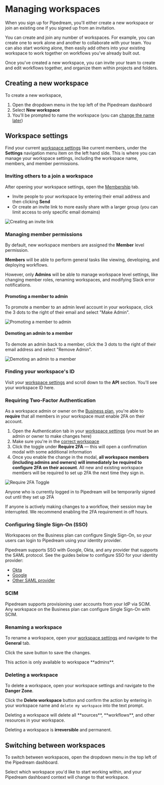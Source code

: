 
# Managing workspaces

When you sign up for Pipedream, you'll either create a new workspace or join an existing one if you signed up from an invitation.

You can create and join any number of workspaces. For example, you can create one to work alone and another to collaborate with your team. You can also start working alone, then easily add others into your existing workspace to work together on workflows you've already built out.

Once you've created a new workspace, you can invite your team to create and edit workflows together, and organize them within projects and folders.

## Creating a new workspace

To create a new workspace,

1. Open the dropdown menu in the top left of the Pipedream dashboard
2. Select **New workspace**
3. You'll be prompted to name the workspace (you can [change the name later](/workspaces/#renaming-a-workspace))

## Workspace settings

Find your current [workspace settings](https://pipedream.com/settings/account) like current members, under the **Settings** navigation menu item on the left hand side. This is where you can manage your workspace settings, including the workspace name, members, and member permissions.

### Inviting others to a join a workspace

After opening your workspace settings, open the [Membership](https://pipedream.com/settings/users) tab.

- Invite people to your workspace by entering their email address and then clicking **Send**
- Or create an invite link to more easily share with a larger group (you can limit access to only specific email domains)

![Creating an invite link](https://res.cloudinary.com/pipedreamin/image/upload/v1688074217/Google_Chrome_-_Settings_-_Users_-_Pipedream_2023-06-29_at_2.28.12_PM_xy33fl.png)

### Managing member permissions

By default, new workspace members are assigned the **Member** level permission.

**Members** will be able to perform general tasks like viewing, developing, and deploying workflows.

However, only **Admins** will be able to manage workspace level settings, like changing member roles, renaming workspaces, and modifying Slack error notifications.

#### Promoting a member to admin

To promote a member to an admin level account in your workspace, click the 3 dots to the right of their email and select "Make Admin".

![Promoting a member to admin](https://res.cloudinary.com/pipedreamin/image/upload/v1688075628/making_admin_btkbh7.gif)

#### Demoting an admin to a member

To demote an admin back to a member, click the 3 dots to the right of their email address and select "Remove Admin".

![Demoting an admin to a member](https://res.cloudinary.com/pipedreamin/image/upload/v1688075628/removing_admin_wez5km.gif)

### Finding your workspace's ID

Visit your [workspace settings](https://pipedream.com/settings/account) and scroll down to the **API** section. You'll see your workspace ID here.

### Requiring Two-Factor Authentication
As a workspace admin or owner on the [Business plan](https://pipedream.com/pricing), you're able to **require** that all members in your workspace must enable 2FA on their account.

1. Open the Authentication tab in your [workspace settings](https://pipedream.com/settings/authentication) (you must be an admin or owner to make changes here)
2. Make sure you're in the [correct workspace](/workspaces/#switching-between-workspaces)
3. Click the toggle under **Require 2FA** — this will open a confirmation modal with some additional information
4. Once you enable the change in the modal, **all workspace members (including admins and owners) will immediately be required to configure 2FA on their account**. All new and existing workspace members will be required to set up 2FA the next time they sign in.

![Require 2FA Toggle](https://res.cloudinary.com/pipedreamin/image/upload/v1695147277/require_2fa_xha6yc.png)

<Callout type="warning" emoji="⚠️">
Anyone who is currently logged in to Pipedream will be temporarily signed out until they set up 2FA

If anyone is actively making changes to a workflow, their session may be interrupted. We recommend enabling the 2FA requirement in off hours.
</Callout>


### Configuring Single Sign-On (SSO)

Workspaces on the Business plan can configure Single Sign-On, so your users can login to Pipedream using your identity provider.

Pipedream supports SSO with Google, Okta, and any provider that supports the SAML protocol. See the guides below to configure SSO for your identity provider:

- [Okta](/workspaces/sso/okta/)
- [Google](/workspaces/sso/google/)
- [Other SAML provider](/workspaces/sso/saml/)

### SCIM

Pipedream supports provisioning user accounts from your IdP via SCIM. Any workspace on the Business plan can configure Single Sign-On with SCIM.

### Renaming a workspace

To rename a workspace, open your [workspace settings](https://pipedream.com/settings/account) and navigate to the **General** tab.

Click the save button to save the changes.

<Callout type="info" emoji="ℹ️">
This action is only available to workspace **admins**.
</Callout>

### Deleting a workspace

To delete a workspace, open your workspace settings and navigate to the **Danger Zone**.

Click the **Delete workspace** button and confirm the action by entering in your workspace name and `delete my workspace` into the text prompt.

<Callout type="error" emoji="🚫">
Deleting a workspace will delete all **sources**, **workflows**, and other resources in your workspace.

Deleting a workspace is **irreversible** and permanent.
</Callout>

## Switching between workspaces

To switch between workspaces, open the dropdown menu in the top left of the Pipedream dashboard.

Select which workspace you'd like to start working within, and your Pipedream dashboard context will change to that workspace.
